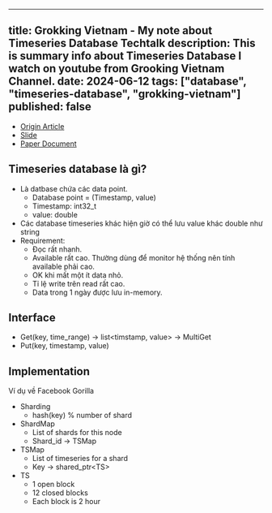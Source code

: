 
---
title: Grokking Vietnam - My note about Timeseries Database Techtalk
description: This is summary info about Timeseries Database I watch on youtube from Grooking Vietnam Channel. 
date: 2024-06-12
tags: ["database", "timeseries-database", "grokking-vietnam"]
published: false
---

- [Origin Article](https://www.youtube.com/watch?v=2vC1hGaDLtc&list=PLTosua2FQlwbXqonR58fiV3Z0Tr-m3rjU)
- [Slide](https://docs.google.com/presentation/d/1xg_pt6GFTa77eq5NepKHarRLUrN8Jvg2zBEkQMYFVO0/edit?pli=1#slide=id.p)
- [Paper Document](https://www.vldb.org/pvldb/vol8/p1816-teller.pdf)

## Timeseries database là gì?

- Là datbase chứa các data point.
  - Database point = (Timestamp, value)
  - Timestamp: int32_t
  - value: double 
- Các database timeseries khác hiện giờ có thể lưu value khác double như string
- Requirement:
  - Đọc rất nhanh.
  - Available rất cao. Thường dùng để monitor hệ thống nên tính available phải cao.
  - OK khi mất một ít data nhỏ.
  - Tỉ lệ write trên read rất cao.
  - Data trong 1 ngày được lưu in-memory.

## Interface 

- Get(key, time_range) -> list&lt;timstamp, value&gt;
  -> MultiGet
- Put(key, timestamp, value)


## Implementation 

Ví dụ về Facebook Gorilla

- Sharding 
  - hash(key) % number of shard 
- ShardMap 
  - List of shards for this node 
  - Shard_id -> TSMap 
- TSMap 
  - List of timeseries for a shard 
  - Key -> shared_ptr&lt;TS&gt;
- TS 
  - 1 open block 
  - 12 closed blocks 
  - Each block is 2 hour 



